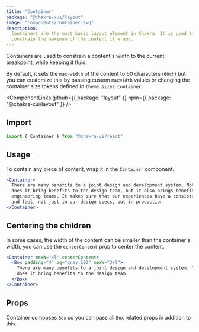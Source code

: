 ```yaml
---
title: "Container"
package: "@chakra-xui/layout"
image: "components/container.svg"
description:
  Containers are the most basic layout element in Chakra. It is used to
  constrain the maximum of the content it wraps.
---
```


Containers are used to constrain a content's width to the current breakpoint,
while keeping it fluid.

By default, it sets the `max-width` of the content to 60 characters (`60ch`) but
you can customize this by passing custom `maxWidth` values or changing the
container size tokens defined in `theme.sizes.container`.

<ComponentLinks
  github={{ package: "layout" }}
  npm={{ package: "@chakra-xui/layout" }}
/>

<carbon-ad></carbon-ad>

## Import

```js
import { Container } from "@chakra-ui/react"
```

## Usage

To contain any piece of content, wrap it in the `Container` component.

```jsx
<Container>
  There are many benefits to a joint design and development system. Not only
  does it bring benefits to the design team, but it also brings benefits to
  engineering teams. It makes sure that our experiences have a consistent look
  and feel, not just in our design specs, but in production
</Container>
```

## Centering the children

In some cases, the width of the content can be smaller than the container's
width, you can use the `centerContent` prop to center the content.

```jsx live=false
<Container maxW="xl" centerContent>
  <Box padding="4" bg="gray.100" maxW="3xl">
    There are many benefits to a joint design and development system. Not only
    does it bring benefits to the design team.
  </Box>
</Container>
```

## Props

Container composes `Box` so you can pass all `Box` related props in addition to
this.

<PropsTable of="Container" />
